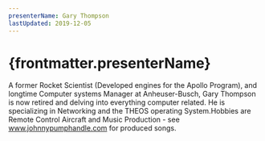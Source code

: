 ```yaml
---
presenterName: Gary Thompson
lastUpdated: 2019-12-05
---
```


# {frontmatter.presenterName}
A former Rocket
Scientist (Developed engines for the Apollo Program), and longtime
Computer systems Manager at Anheuser-Busch, Gary Thompson is now
retired and delving into everything computer related.
He is specializing in Networking and the THEOS operating
System.Hobbies are Remote
Control Aircraft and Music Production - see www.johnnypumphandle.com for
produced songs.
